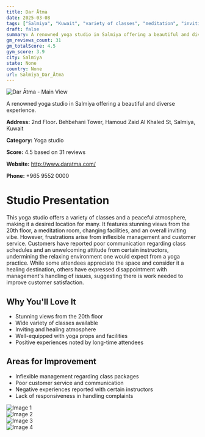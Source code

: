 ```yaml
---
title: Dar Ātma
date: 2025-03-08
tags: ["Salmiya", "Kuwait", "variety of classes", "meditation", "inviting", "healing", "Salmiya"]  
draft: false
summary: A renowned yoga studio in Salmiya offering a beautiful and diverse experience.
gm_reviews_count: 31
gm_totalScore: 4.5
gym_score: 3.9
city: Salmiya
state: None
country: None
url: Salmiya_Dar_Ātma
---
```


<div className="aspect-[16/9] relative my-8">
  <img 
    src="https://lh5.googleusercontent.com/p/AF1QipNrcy0Htm0JOcMk9AjMTcjQmX3dqYAsSM0-Lgk6=w1920-h1080-k-no"
    alt="Dar Ātma - Main View"
    className="object-cover absolute inset-0 w-full h-full rounded-lg"
  />
</div>

A renowned yoga studio in Salmiya offering a beautiful and diverse experience.

**Address:** 2nd Floor، Behbehani Tower, Hamoud Zaid Al Khaled St, Salmiya, Kuwait

**Category:** Yoga studio

**Score:** 4.5 based on 31 reviews

**Website:** http://www.daratma.com/

**Phone:** +965 9552 0000

# Studio Presentation

This yoga studio offers a variety of classes and a peaceful atmosphere, making it a desired location for many. It features stunning views from the 20th floor, a meditation room, changing facilities, and an overall inviting vibe. However, frustrations arise from inflexible management and customer service. Customers have reported poor communication regarding class schedules and an unwelcoming attitude from certain instructors, undermining the relaxing environment one would expect from a yoga practice. While some attendees appreciate the space and consider it a healing destination, others have expressed disappointment with management's handling of issues, suggesting there is work needed to improve customer satisfaction.


## Why You'll Love It

- Stunning views from the 20th floor
- Wide variety of classes available
- Inviting and healing atmosphere
- Well-equipped with yoga props and facilities
- Positive experiences noted by long-time attendees

## Areas for Improvement

- Inflexible management regarding class packages
- Poor customer service and communication
- Negative experiences reported with certain instructors
- Lack of responsiveness in handling complaints

<div className="grid grid-cols-1 xl:grid-cols-2 gap-4 my-8">
<div className="aspect-[4/3] relative"><img src="https://lh5.googleusercontent.com/p/AF1QipNqsTQhADYEmlPZeQYlNUIqgJUOEl8ezkz6Z0Bk=w1920-h1080-k-no" alt="Image 1" className="object-cover absolute inset-0 w-full h-full rounded-lg" /></div>
<div className="aspect-[4/3] relative"><img src="https://lh5.googleusercontent.com/p/AF1QipNGLqBN1BNkYUdai9TKBMRXonl2iOQ5fiSxxQAn=w1920-h1080-k-no" alt="Image 2" className="object-cover absolute inset-0 w-full h-full rounded-lg" /></div>
<div className="aspect-[4/3] relative"><img src="https://lh5.googleusercontent.com/p/AF1QipNz6hX6HnPKm0MsGWgExs_lhz6VAgZ2dE1Jiw2e=w1920-h1080-k-no" alt="Image 3" className="object-cover absolute inset-0 w-full h-full rounded-lg" /></div>
<div className="aspect-[4/3] relative"><img src="https://lh5.googleusercontent.com/p/AF1QipN8HU9rdFabHn96Ni0jlSZOHK9uY3_4T3IHFwgJ=w1920-h1080-k-no" alt="Image 4" className="object-cover absolute inset-0 w-full h-full rounded-lg" /></div>
</div>
